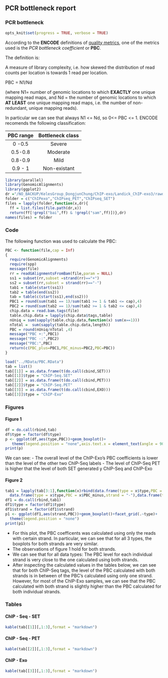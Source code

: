 
## PCR bottleneck report

### PCR bottleneck		

```r
opts_knit$set(progress = TRUE, verbose = TRUE)
```

According to the **ENCODE** definitions of [quality metrics](http://encodeproject.org/ENCODE/qualityMetrics.html#definitions), one of the metrics used is the *PCR bottleneck coefficient* or **PBC**.

The definition is:

A measure of library complexity, i.e. how skewed the distribution of read counts per location is towards 1 read per location.

PBC = N1/Nd

(where N1= number of genomic locations to which **EXACTLY** one unique mapping read maps, and Nd = the number of genomic locations to which **AT LEAST** one unique mapping read maps, i.e. the number of non-redundant, unique mapping reads).

In particular we can see that always N1 <= Nd, so 0<= PBC <= 1. ENCODE recomends the following classification:

| PBC range | Bottleneck class |
| :---:     | :---: |
|0 -0.5  | Severe |
| 0.5-0.8 | Moderate|
|0.8-0.9 | Mild |
|0.9 - 1| Non-existant|

```r
library(parallel)
library(GenomicAlignments)
library(ggplot2)
dr ="/NO_BACKUP/KelesGroup_DongjunChung/ChIP-exo/Landick_ChIP-exo3/rawdata"
folder = c("ChIPexo","ChIPseq_PET","ChIPseq_SET")
files = lapply(folder,function(x,dr){
  ff = list.files(file.path(dr,x))
  return(ff[!grepl("bai",ff) & !grepl("sam",ff)])},dr)
names(files) = folder
```
### Code

The following function was used to calculate the PBC:

```r
PBC <- function(file,cap = Inf)
{
  require(GenomicAlignments)
  require(spp)
  message(file)
  rr = readGAlignmentsFromBam(file,param = NULL)
  ss1 = subset(rr,subset =strand(rr)=="+")
  ss2 = subset(rr,subset = strand(rr)=="-")
  tab1 = table(start(ss1))
  tab2 = table(end(ss2))
  tab = table(c(start(ss1),end(ss2)))
  PBC1 = round(sum(tab1 == 1)/sum(tab1 >= 1 & tab1 <= cap),4)
  PBC2 = round(sum(tab2 == 1)/sum(tab2 >= 1 & tab2 <= cap),4)
  chip.data = read.bam.tags(file)
  table.chip.data = lapply(chip.data$tags,table)
  nUniq = sum(sapply(table.chip.data,function(x) sum(x==1)))
  nTotal =  sum(sapply(table.chip.data,length))
  PBC = round(nUniq/nTotal ,4)
  message("PBC +:",PBC1)
  message("PBC -:",PBC2)
  message("PBC:",PBC)
  return(c(PBC_plus=PBC1,PBC_minus=PBC2,PBC=PBC))  
}
```

```r
load("../RData/PBC.RData")
tab = list()
tab[[1]] = as.data.frame(t(do.call(cbind,SET)))
tab[[1]]$type = "ChIP-Seq.SET"
tab[[2]] = as.data.frame(t(do.call(cbind,PET)))
tab[[2]]$type = "ChIP-Seq.PET"
tab[[3]] = as.data.frame(t(do.call(cbind,EXO)))
tab[[3]]$type = "ChIP-Exo"
```
### Figures

#### Figure 1

```r
df = do.call(rbind,tab)
df$type = factor(df$type)
p <- ggplot(df,aes(type,PBC))+geom_boxplot()+
   theme(legend.position = "none",axis.text.x = element_text(angle = 90))
print(p)
```

We can see:
- The overall level of the ChIP-Exo's PBC coefficients is lower than the level of the other two ChIP-Seq labels
- The level of ChIP-Seq PET is higher that the level of both SET generated y ChIP-Seq and ChIP-Exo

#### Figure 2

```r
tab1 = lapply(tab[3:1],function(x)rbind(data.frame(type = x$type,PBC = x$PBC_plus,strand = "+"),
  data.frame(type = x$type,PBC = x$PBC_minus,strand = "-"),data.frame(type = x$type, PBC = x$PBC,strand = "both")))
df1 = do.call(rbind,tab1)
df1$type = factor(df1$type)
df1$strand = factor(df1$strand)
p1 <- ggplot(df1,aes(strand,PBC))+geom_boxplot()+facet_grid(.~type)+
  theme(legend.position = "none")
print(p1)
```

- For this plot, the PBC coefficents was calculated using only the reads with certain strand. In particular, we can see that for all 3 types, the boxplots for both strands are very similar.
- The observations of figure 1 hold for both strands.
- We can see that for all data types: The PBC level for each individual strand is very close to the one calculated using both strands.
- After inspecting the calculated values in the tables below, we can see that for both ChIP-Seq tags, the level of the PBC calculated with both strands is in between of the PBC's calculated using only one strand. However, for most of the ChIP-Exo samples, we can see that the PBC calculated with both strand is slightly higher than the PBC calculated for both individual strands.

### Tables

#### ChIP - Seq - SET
```r
kable(tab[[1]][,1:3],format = "markdown")
```

#### ChIP - Seq - PET
```r
kable(tab[[2]][,1:3],format = "markdown")
```

#### ChIP - Exo
```r
kable(tab[[3]][,1:3],format = "markdown")
```

